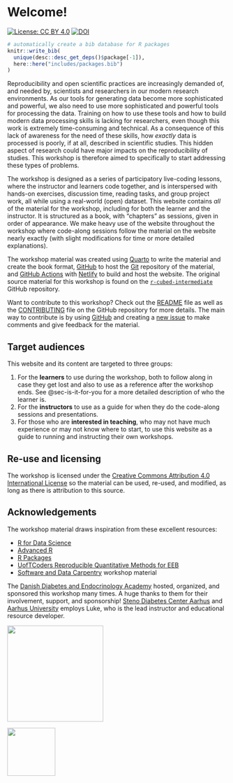 # Welcome! {.unnumbered}

[![License: CC BY
4.0](https://img.shields.io/badge/License-CC%20BY%204.0-lightgrey.svg)](https://creativecommons.org/licenses/by/4.0/)
[![DOI](https://zenodo.org/badge/DOI/10.5281/zenodo.4061900.svg)](https://doi.org/10.5281/zenodo.4061900)

```r
# automatically create a bib database for R packages
knitr::write_bib(
  unique(desc::desc_get_deps()$package[-1]),
  here::here("includes/packages.bib")
)
```

Reproducibility and open scientific practices are increasingly demanded
of, and needed by, scientists and researchers in our modern research
environments. As our tools for generating data become more sophisticated
and powerful, we also need to use more sophisticated and powerful tools
for processing the data. Training on how to use these tools and how to
build modern data processing skills is lacking for researchers, even
though this work is extremely time-consuming and technical. As a
consequence of this lack of awareness for the need of these skills, how
*exactly* data is processed is poorly, if at all, described in
scientific studies. This hidden aspect of research could have major
impacts on the reproducibility of studies. This workshop is therefore
aimed to specifically to start addressing these types of problems.

The workshop is designed as a series of participatory live-coding
lessons, where the instructor and learners code together, and is
interspersed with hands-on exercises, discussion time, reading tasks,
and group project work, all while using a real-world (open) dataset.
This website contains *all* of the material for the workshop, including
for both the learner and the instructor. It is structured as a book,
with "chapters" as sessions, given in order of appearance. We make heavy
use of the website throughout the workshop where code-along sessions
follow the material on the website nearly exactly (with slight
modifications for time or more detailed explanations).

The workshop material was created using [Quarto](https://quarto.org) to
write the material and create the book format,
[GitHub](https://github.com/) to host the [Git](https://git-scm.com/)
repository of the material, and [GitHub
Actions](https://github.com/features/actions) with
[Netlify](https://www.netlify.com/) to build and host the website. The
original source material for this workshop is found on the
[`r-cubed-intermediate`](https://github.com/rostools/r-cubed-intermediate)
GitHub repository.

Want to contribute to this workshop? Check out the
[README](https://github.com/rostools/r-cubed-intermediate/blob/main/README.md)
file as well as the
[CONTRIBUTING](https://github.com/rostools/r-cubed-intermediate/blob/main/CONTRIBUTING.md)
file on the GitHub repository for more details. The main way to
contribute is by using [GitHub](https://github.com/) and creating a [new
issue](https://github.com/rostools/r-cubed-intermediate/issues/new) to
make comments and give feedback for the material.

## Target audiences

This website and its content are targeted to three groups:

1.  For the **learners** to use during the workshop, both to follow
    along in case they get lost and also to use as a reference after the
    workshop ends. See @sec-is-it-for-you for a more detailed description
    of who the learner is.
2.  For the **instructors** to use as a guide for when they do the
    code-along sessions and presentations.
3.  For those who are **interested in teaching**, who may not have much
    experience or may not know where to start, to use this website as a
    guide to running and instructing their own workshops.

## Re-use and licensing {#licensing}

The workshop is licensed under the [Creative Commons Attribution 4.0
International License](https://creativecommons.org/licenses/by/4.0/) so
the material can be used, re-used, and modified, as long as there is
attribution to this source.

## Acknowledgements

The workshop material draws inspiration from these excellent resources:

-   [R for Data Science](https://r4ds.had.co.nz/)
-   [Advanced R](https://adv-r.hadley.nz/)
-   [R Packages](https://r-pkgs.org/)
-   [UofTCoders Reproducible Quantitative Methods for
    EEB](https://uoftcoders.github.io/rcourse/)
-   [Software and Data Carpentry](https://carpentries.org/) workshop
    material

The [Danish Diabetes and Endocrinology
Academy](https://www.ddeacademy.dk/) hosted, organized, and sponsored
this workshop many times. A huge thanks to them for their involvement,
support, and sponsorship! [Steno Diabetes Center
Aarhus](https://www.stenoaarhus.dk/) and [Aarhus
University](https://international.au.dk/) employs Luke, who is the lead
instructor and educational resource developer.

::: {layout-ncol="2"}
![](/images/ddea-logo.png){width="220px" fig-align="center"
fig-alt="Danish Diabetes and Endocrinology Academy logo"}

![](/images/SDCA_logo.png){width="110px" fig-align="center"
fig-alt="Steno Diabetes Center Aarhus logo"}
:::

